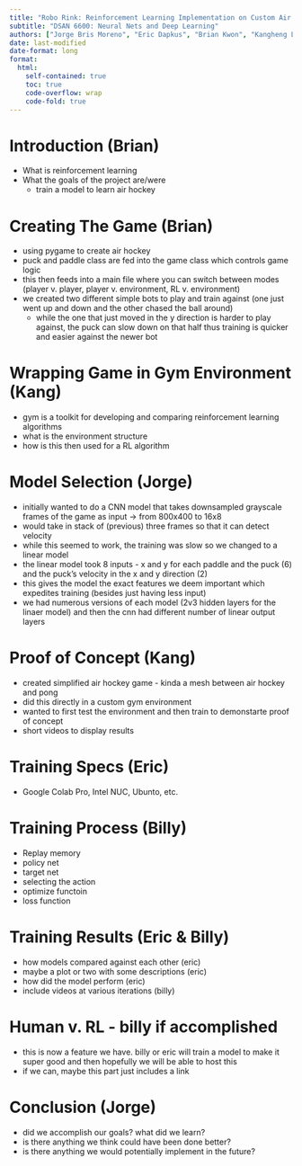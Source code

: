 ```yaml
---
title: "Robo Rink: Reinforcement Learning Implementation on Custom Air Hockey Game"
subtitle: "DSAN 6600: Neural Nets and Deep Learning"
authors: ["Jorge Bris Moreno", "Eric Dapkus", "Brian Kwon", "Kangheng Liu", "Billy McGloin"]
date: last-modified
date-format: long
format:
  html:
    self-contained: true
    toc: true
    code-overflow: wrap
    code-fold: true
---
```


# Introduction (Brian)

- What is reinforcement learning
- What the goals of the project are/were
  - train a model to learn air hockey

# Creating The Game (Brian)

- using pygame to create air hockey
- puck and paddle class are fed into the game class which controls game logic
- this then feeds into a main file where you can switch between modes (player v. player, player v. environment, RL v. environment)
- we created two different simple bots to play and train against (one just went up and down and the other chased the ball around)
  - while the one that just moved in the y direction is harder to play against, the puck can slow down on that half thus training is quicker and easier against the newer bot

# Wrapping Game in Gym Environment (Kang)

- gym is a toolkit for developing and comparing reinforcement learning algorithms
- what is the environment structure
- how is this then used for a RL algorithm

# Model Selection (Jorge)

- initially wanted to do a CNN model that takes downsampled grayscale frames of the game as input -> from 800x400 to 16x8
- would take in stack of (previous) three frames so that it can detect velocity
- while this seemed to work, the training was slow so we changed to a linear model
- the linear model took 8 inputs - x and y for each paddle and the puck (6) and the puck's velocity in the x and y direction (2)
- this gives the model the exact features we deem important which expedites training (besides just having less input)
- we had numerous versions of each model (2v3 hidden layers for the linaer model) and then the cnn had different number of linear output layers

# Proof of Concept (Kang)

- created simplified air hockey game - kinda a mesh between air hockey and pong
- did this directly in a custom gym environment
- wanted to first test the environment and then train to demonstarte proof of concept
- short videos to display results

# Training Specs (Eric)

- Google Colab Pro, Intel NUC, Ubunto, etc.

# Training Process (Billy)

- Replay memory
- policy net
- target net
- selecting the action
- optimize functoin
- loss function

# Training Results (Eric & Billy)

- how models compared against each other (eric)
- maybe a plot or two with some descriptions (eric)
- how did the model perform (eric)
- include videos at various iterations (billy)

# Human v. RL - billy if accomplished

- this is now a feature we have. billy or eric will train a model to make it super good and then hopefully we will be able to host this
- if we can, maybe this part just includes a link

# Conclusion (Jorge)

- did we accomplish our goals? what did we learn? 
- is there anything we think could have been done better?
- is there anything we would potentially implement in the future?